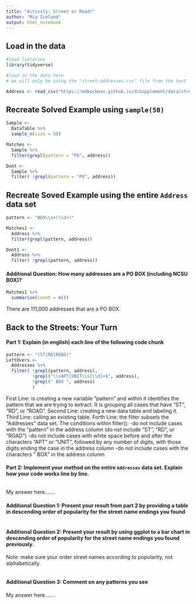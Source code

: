 ```yaml
---
title: "Activity: Street or Road?"
author: "Mia Iceland"
output: html_notebook
---
```


## Load in the data

```r
#load libraries 
library(tidyverse)

#load in the data here 
# we will only be using the "street-addresses.csv" file from the text

Address <- read_csv("https://mdbeckman.github.io/dcSupplement/data/street-addresses.csv")


```

## Recreate Solved Example using `sample(50)`

```r

Sample <- 
  DataTable %>%
  sample_n(size = 50)

Matches <- 
  Sample %>%
  filter(grepl(pattern = "PO", address))

Dont <- 
  Sample %>%
  filter( !grepl(pattern = "PO", address))

```

## Recreate Soved Example using the entire `Address` data set

```r

pattern <- "BOX\\s+(\\d+)"

Matches1 <- 
  Address %>% 
  filter(grepl(pattern, address))

Dont1 <-
  Address %>%
  filter( !grepl(pattern, address))

```

#### Additional Question: How many addresses are a PO BOX (including NCSU BOX)? 

```r

Matches1 %>%
  summarise(count = n())

```

There are 111,000 addresses that are a PO BOX. 


## Back to the Streets: Your Turn

#### Part 1: Explain (in english) each line of the following code chunk

```r
pattern <- "(ST|RD|ROAD)"
LeftOvers <-
  Addresses %>% 
  filter( !grepl(pattern, address),
          !grepl("\\sAPT|UNIT\\s[\\d]+$", address),
          !grepl(" BOX ", address)
          )
```

First Line: is creating a new variable "pattern" and within it identifies the pattern that we are trying to extract. It is grouping all cases that have "ST", "RD", or "ROAD".
Second Line: creating a new data table and labeling it.
Third Line: calling an existing table.
Forth Line: the filter subsets the "Addresses" data set. The conditions within filter():
-do not include cases with the "pattern" in the address column (do not include "ST", "RD", or "ROAD")
-do not include cases with  white space before and after the characters "APT" or "UNIT", followed by any number of digits, with those digits ending the case in the address column
-do not include cases with the characters " BOX" in the address column


#### Part 2: Implement your method on the entire `Addresses` data set. Explain how your code works line by line.

```r



```

My answer here.......

#### Additional Question 1: Present your result from part 2 by providing a table in descending order of popularity for the street name endings you found

```r


```

#### Additional Question 2: Present your result by using ggplot to a bar chart in descending order of popularity for the street name endings you found previously.

Note: make sure your order street names according to popularity, not alphabetically.

```r

```

#### Additional Question 3: Comment on any patterns you see

My answer here.......
